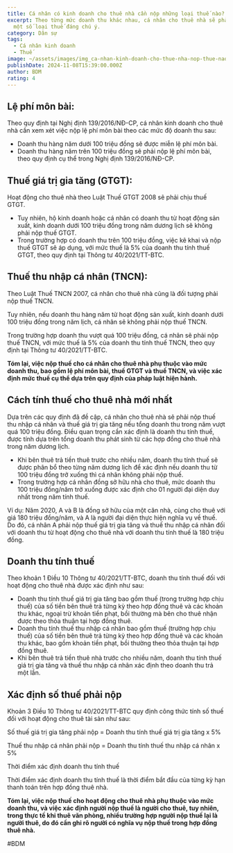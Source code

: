 ```yaml
---
title: Cá nhân có kinh doanh cho thuê nhà cần nộp những loại thuế nào?
excerpt: Theo từng mức doanh thu khác nhau, cá nhân cho thuê nhà sẽ phải xem xét
  một số loại thuế đáng chú ý.
category: Dân sự
tags:
  - Cá nhân kinh doanh
  - Thuế
image: ~/assets/images/img_ca-nhan-kinh-doanh-cho-thue-nha-nop-thue-nao.jpg
publishDate: 2024-11-08T15:39:00.000Z
author: BDM
rating: 4
---
```


## Lệ phí môn bài:

Theo quy định tại Nghị định 139/2016/NĐ-CP, cá nhân kinh doanh cho thuê nhà cần xem xét việc nộp lệ phí môn bài theo các mức độ doanh thu sau:

- Doanh thu hàng năm dưới 100 triệu đồng sẽ được miễn lệ phí môn bài.
- Doanh thu hàng năm trên 100 triệu đồng sẽ phải nộp lệ phí môn bài, theo quy định cụ thể trong Nghị định 139/2016/NĐ-CP.

## Thuế giá trị gia tăng (GTGT):

Hoạt động cho thuê nhà theo Luật Thuế GTGT 2008 sẽ phải chịu thuế GTGT.

- Tuy nhiên, hộ kinh doanh hoặc cá nhân có doanh thu từ hoạt động sản xuất, kinh doanh dưới 100 triệu đồng trong năm dương lịch sẽ không phải nộp thuế GTGT.
- Trong trường hợp có doanh thu trên 100 triệu đồng, việc kê khai và nộp thuế GTGT sẽ áp dụng, với mức thuế là 5% của doanh thu tính thuế GTGT, theo quy định tại Thông tư 40/2021/TT-BTC.

## Thuế thu nhập cá nhân (TNCN):

Theo Luật Thuế TNCN 2007, cá nhân cho thuê nhà cũng là đối tượng phải nộp thuế TNCN.

Tuy nhiên, nếu doanh thu hàng năm từ hoạt động sản xuất, kinh doanh dưới 100 triệu đồng trong năm lịch, cá nhân sẽ không phải nộp thuế TNCN.

Trong trường hợp doanh thu vượt quá 100 triệu đồng, cá nhân sẽ phải nộp thuế TNCN, với mức thuế là 5% của doanh thu tính thuế TNCN, theo quy định tại Thông tư 40/2021/TT-BTC.

**Tóm lại, việc nộp thuế cho cá nhân cho thuê nhà phụ thuộc vào mức doanh thu, bao gồm lệ phí môn bài, thuế GTGT và thuế TNCN, và việc xác định mức thuế cụ thể dựa trên quy định của pháp luật hiện hành.**

## Cách tính thuế cho thuê nhà mới nhất

Dựa trên các quy định đã đề cập, cá nhân cho thuê nhà sẽ phải nộp thuế thu nhập cá nhân và thuế giá trị gia tăng nếu tổng doanh thu trong năm vượt quá 100 triệu đồng. Điều quan trọng cần xác định là doanh thu tính thuế, được tính dựa trên tổng doanh thu phát sinh từ các hợp đồng cho thuê nhà trong năm dương lịch.

- Khi bên thuê trả tiền thuê trước cho nhiều năm, doanh thu tính thuế sẽ được phân bổ theo từng năm dương lịch để xác định nếu doanh thu từ 100 triệu đồng trở xuống thì cá nhân không phải nộp thuế.
- Trong trường hợp cá nhân đồng sở hữu nhà cho thuê, mức doanh thu 100 triệu đồng/năm trở xuống được xác định cho 01 người đại diện duy nhất trong năm tính thuế.

Ví dụ: Năm 2020, A và B là đồng sở hữu của một căn nhà, cùng cho thuê với giá 180 triệu đồng/năm, và A là người đại diện thực hiện nghĩa vụ về thuế. Do đó, cá nhân A phải nộp thuế giá trị gia tăng và thuế thu nhập cá nhân đối với doanh thu từ hoạt động cho thuê nhà với doanh thu tính thuế là 180 triệu đồng.

## Doanh thu tính thuế

Theo khoản 1 Điều 10 Thông tư 40/2021/TT-BTC, doanh thu tính thuế đối với hoạt động cho thuê nhà được xác định như sau:

- Doanh thu tính thuế giá trị gia tăng bao gồm thuế (trong trường hợp chịu thuế) của số tiền bên thuê trả từng kỳ theo hợp đồng thuê và các khoản thu khác, ngoại trừ khoản tiền phạt, bồi thường mà bên cho thuê nhận được theo thỏa thuận tại hợp đồng thuê.
- Doanh thu tính thuế thu nhập cá nhân bao gồm thuế (trường hợp chịu thuế) của số tiền bên thuê trả từng kỳ theo hợp đồng thuê và các khoản thu khác, bao gồm khoản tiền phạt, bồi thường theo thỏa thuận tại hợp đồng thuê.
- Khi bên thuê trả tiền thuê nhà trước cho nhiều năm, doanh thu tính thuế giá trị gia tăng và thuế thu nhập cá nhân xác định theo doanh thu trả một lần.

## Xác định số thuế phải nộp

Khoản 3 Điều 10 Thông tư 40/2021/TT-BTC quy định công thức tính số thuế đối với hoạt động cho thuê tài sản như sau:

Số thuế giá trị gia tăng phải nộp = Doanh thu tính thuế giá trị gia tăng x 5%

Thuế thu nhập cá nhân phải nộp = Doanh thu tính thuế thu nhập cá nhân x 5%

Thời điểm xác định doanh thu tính thuế

Thời điểm xác định doanh thu tính thuế là thời điểm bắt đầu của từng kỳ hạn thanh toán trên hợp đồng thuê nhà.

**Tóm lại, việc nộp thuế cho hoạt động cho thuê nhà phụ thuộc vào mức doanh thu, và việc xác định người nộp thuế là người cho thuê, tuy nhiên, trong thực tế khi thuê văn phòng, nhiều trường hợp người nộp thuế lại là người thuê, do đó cần ghi rõ người có nghĩa vụ nộp thuế trong hợp đồng thuê nhà.**

\#BDM
